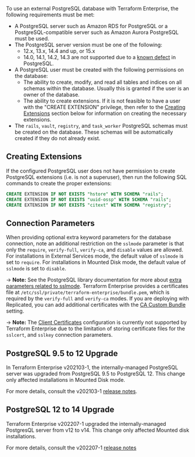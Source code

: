 To use an external PostgreSQL database with Terraform Enterprise, the following
requirements must be met:

- A PostgreSQL server such as Amazon RDS for PostgreSQL or a PostgreSQL-compatible server such as Amazon Aurora PostgreSQL must be used.
- The PostgreSQL server version must be one of the following:
  - 12.x, 13.x, 14.4 and up, or 15.x
  - 14.0, 14.1, 14.2, 14.3 are not supported due to a [known defect](https://www.postgresql.org/about/news/postgresql-144-released-2470/) in PostgreSQL.
- A PostgreSQL user must be created with the following permissions on the database:
  - The ability to create, modify, and read all tables and indices on all schemas within the database. Usually this is granted if the user is an owner of the database.
  - The ability to create extensions. If it is not feasible to have a user with the "CREATE EXTENSION" privilege, then refer to the [Creating Extensions](#creating-extensions) section below for information on creating the necessary extensions.
- The `rails`, `vault`, `registry`, and `task_worker` PostgreSQL schemas must be created on the database. These schemas will be automatically created if they do not already exist.

## Creating Extensions

If the configured PostgreSQL user does not have permission to create PostgreSQL extensions
(i.e. is not a superuser), then run the following SQL commands to create the proper extensions:

```sql
CREATE EXTENSION IF NOT EXISTS "hstore" WITH SCHEMA "rails";
CREATE EXTENSION IF NOT EXISTS "uuid-ossp" WITH SCHEMA "rails";
CREATE EXTENSION IF NOT EXISTS "citext" WITH SCHEMA "registry";
```

## Connection Parameters

When providing optional extra keyword parameters for the database connection,
note an additional restriction on the `sslmode` parameter is that only the
`require`, `verify-full`, `verify-ca`, and `disable` values are allowed. For
installations in External Services mode, the default value of `sslmode` is set
to `require`. For installations in Mounted Disk mode, the default value of
`sslmode` is set to `disable`.

-> **Note:** See the PostgreSQL library documentation for more about [extra parameters related to sslmode](https://www.postgresql.org/docs/12/libpq-ssl.html). Terraform Enterprise provides a certificates file at `/etc/ssl/private/terraform-enterprise/bundle.pem`, which is required by the `verify-full` and `verify-ca` modes. If you are deploying with Replicated,  you can add additional certificates with the [CA Custom Bundle](/terraform/enterprise/replicated/install/interactive/installer#certificate-authority-ca-bundle) setting.

-> **Note:** The [Client Certificates](https://www.postgresql.org/docs/12/libpq-ssl.html) configuration is currently not supported by Terraform Enterprise due to the limitation of storing certificate files for the `sslcert`, and `sslkey` connection parameters.

## PostgreSQL 9.5 to 12 Upgrade

In Terraform Enterprise v202103-1, the internally-managed PostgreSQL server was upgraded from PostgreSQL 9.5 to PostgreSQL 12. This change only affected
installations in Mounted Disk mode.

For more details, consult the v202103-1 [release notes](/terraform/enterprise/releases/2021/v202103-1).

## PostgreSQL 12 to 14 Upgrade

Terraform Enterprise v202207-1 upgraded the internally-managed PostgresQL server from v12 to v14. This change only affected Mounted disk installations.

For more details, consult the v202207-1 [release notes](/terraform/enterprise/releases/2022/v202207-1)
